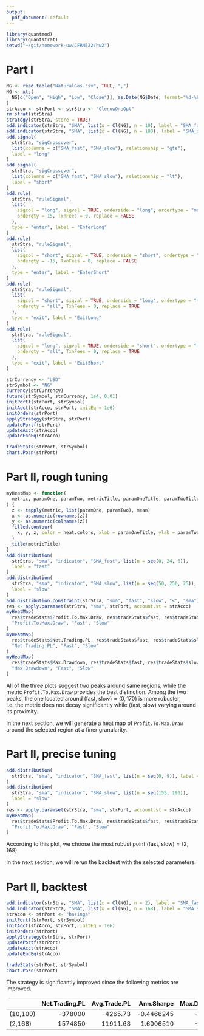 ```yaml
---
output:
  pdf_document: default
---
```


```r
library(quantmod)
library(quantstrat)
setwd("~/git/homework-uw/CFRM522/hw2")
```

# Part I

```r
NG <- read.table("NaturalGas.csv", TRUE, ",")
NG <- xts(
  NG[c("Open", "High", "Low", "Close")], as.Date(NG$Date, format="%d-%b-%y")
)
strAcco <- strPort <- strStra <- "ClenowOneOpt"
rm.strat(strStra)
strategy(strStra, store = TRUE)
add.indicator(strStra, "SMA", list(x = Cl(NG), n = 10), label = "SMA_fast")
add.indicator(strStra, "SMA", list(x = Cl(NG), n = 100), label = "SMA_slow")
add.signal(
  strStra, "sigCrossover",
  list(columns = c("SMA_fast", "SMA_slow"), relationship = "gte"),
  label = "long"
)
add.signal(
  strStra, "sigCrossover",
  list(columns = c("SMA_fast", "SMA_slow"), relationship = "lt"),
  label = "short"
)
add.rule(
  strStra, "ruleSignal",
  list(
    sigcol = "long", sigval = TRUE, orderside = "long", ordertype = "market",
    orderqty = 15, TxnFees = 0, replace = FALSE
  ),
  type = "enter", label = "EnterLong"
)
add.rule(
  strStra, "ruleSignal",
  list(
    sigcol = "short", sigval = TRUE, orderside = "short", ordertype = "market",
    orderqty = -15, TxnFees = 0, replace = FALSE
  ),
  type = "enter", label = "EnterShort"
)
add.rule(
  strStra, "ruleSignal",
  list(
    sigcol = "short", sigval = TRUE, orderside = "long", ordertype = "market",
    orderqty = "all", TxnFees = 0, replace = TRUE
  ),
  type = "exit", label = "ExitLong"
)
add.rule(
  strStra, "ruleSignal",
  list(
    sigcol = "long", sigval = TRUE, orderside = "short", ordertype = "market",
    orderqty = "all", TxnFees = 0, replace = TRUE
  ),
  type = "exit", label = "ExitShort"
)

strCurrency <- "USD"
strSymbol <- "NG"
currency(strCurrency)
future(strSymbol, strCurrency, 1e4, 0.01)
initPortf(strPort, strSymbol)
initAcct(strAcco, strPort, initEq = 1e6)
initOrders(strPort)
applyStrategy(strStra, strPort)
updatePortf(strPort)
updateAcct(strAcco)
updateEndEq(strAcco)
```

```r
tradeStats(strPort, strSymbol)
chart.Posn(strPort)
```

# Part II, rough tuning

```r
myHeatMap <- function(
  metric, paramOne, paramTwo, metricTitle, paramOneTitle, paramTwoTitle
) {
  z <- tapply(metric, list(paramOne, paramTwo), mean)
  x <- as.numeric(rownames(z))
  y <- as.numeric(colnames(z))
  filled.contour(
    x, y, z, color = heat.colors, xlab = paramOneTitle, ylab = paramTwoTitle
  )
  title(metricTitle)
}
add.distribution(
  strStra, "sma", "indicator", "SMA_fast", list(n = seq(0, 24, 6)),
  label = "fast"
)
add.distribution(
  strStra, "sma", "indicator", "SMA_slow", list(n = seq(50, 250, 25)),
  label = "slow"
)
add.distribution.constraint(strStra, "sma", "fast", "slow", "<", "sma")
res <- apply.paramset(strStra, "sma", strPort, account.st = strAcco)
myHeatMap(
  res$tradeStats$Profit.To.Max.Draw, res$tradeStats$fast, res$tradeStats$slow,
  "Profit.To.Max.Draw", "Fast", "Slow"
)
myHeatMap(
  res$tradeStats$Net.Trading.PL, res$tradeStats$fast, res$tradeStats$slow,
  "Net.Trading.PL", "Fast", "Slow"
)
myHeatMap(
  res$tradeStats$Max.Drawdown, res$tradeStats$fast, res$tradeStats$slow,
  "Max.Drawdown", "Fast", "Slow"
)
```

All of the three plots suggest two peaks around same regions, while the metric `Profit.To.Max.Draw` provides the best distinction. Among the two peaks, the one located around (fast, slow)$=(0, 170)$ is more robuster, i.e.\ the metric does not decay significantly while (fast, slow) varying around its proximity.

In the next section, we will generate a heat map of `Profit.To.Max.Draw` around the selected region at a finer granularity.

# Part II, precise tuning

```r
add.distribution(
  strStra, "sma", "indicator", "SMA_fast", list(n = seq(0, 9)), label = "fast"
)
add.distribution(
  strStra, "sma", "indicator", "SMA_slow", list(n = seq(155, 190)),
  label = "slow"
)
res <- apply.paramset(strStra, "sma", strPort, account.st = strAcco)
myHeatMap(
  res$tradeStats$Profit.To.Max.Draw, res$tradeStats$fast, res$tradeStats$slow,
  "Profit.To.Max.Draw", "Fast", "Slow"
)
```

According to this plot, we choose the most robust point (fast, slow)$=(2, 168)$.

In the next section, we will rerun the backtest with the selected parameters.

# Part II, backtest

```r
add.indicator(strStra, "SMA", list(x = Cl(NG), n = 2), label = "SMA_fast")
add.indicator(strStra, "SMA", list(x = Cl(NG), n = 168), label = "SMA_slow")
strAcco <- strPort <- "bazinga"
initPortf(strPort, strSymbol)
initAcct(strAcco, strPort, initEq = 1e6)
initOrders(strPort)
applyStrategy(strStra, strPort)
updatePortf(strPort)
updateAcct(strAcco)
updateEndEq(strAcco)
```

```r
tradeStats(strPort, strSymbol)
chart.Posn(strPort)
```

The strategy is significantly improved since the following metrics are improved.

|          | Net.Trading.PL | Avg.Trade.PL | Ann.Sharpe | Max.Drawdown |
|----------|---------------:|-------------:|-----------:|-------------:|
| (10,100) |        -378000 |     -4265.73 | -0.4466245 |     -2476200 |
|  (2,168) |        1574850 |     11911.63 |  1.6006510 |     -1312350 |
